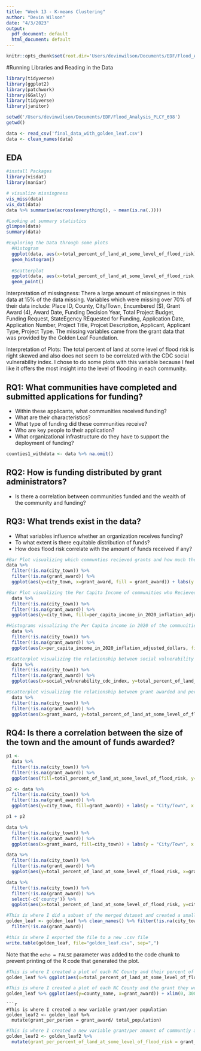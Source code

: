 ```yaml
---
title: "Week 13 - K-means Clustering"
author: "Devin Wilson"
date: "4/3/2023"
output:
  pdf_document: default
  html_document: default
---
```


```r
knitr::opts_chunk$set(root.dir='Users/devinwilson/Documents/EDF/Flood_Analysis_PLCY_698') # change for your root directory)
```

#Running Libraries and Reading in the Data

```r
library(tidyverse)
library(ggplot2)
library(patchwork)
library(GGally)
library(tidyverse)
library(janitor)

setwd('/Users/devinwilson/Documents/EDF/Flood_Analysis_PLCY_698')
getwd()

data <- read_csv('final_data_with_golden_leaf.csv')
data <- clean_names(data)
```

## EDA 

```r
#install Packages
library(visdat)
library(naniar)

# visualize missingness
vis_miss(data)
vis_dat(data)
data %>% summarise(across(everything(), ~ mean(is.na(.))))

#Looking at summary statistics
glimpse(data)
summary(data)

#Exploring the Data through some plots
  #Histogram
  ggplot(data, aes(x=total_percent_of_land_at_some_level_of_flood_risk)) +
  geom_histogram()
  
  #Scatterplot
  ggplot(data, aes(x=total_percent_of_land_at_some_level_of_flood_risk, y=social_vulnerability_cdc_index)) +
  geom_point()

```
Interpretation of missingness: 
There a large amount of missingnes in this data at 15% of the data missing. Variables which were missing over 70% of their data include: Place ID, County, City/Town, Encumbered ($), Grant Award (4), Award Date, Funding Decision Year, Total Project Budget, Funding Request, StateEgency REquested for Funding, Application Date, Application Number, Project Title, Projcet Description, Applicant, Applicant Type, Project Type. The missing variables came from  the grant data that was provided by the Golden Leaf Foundation.

Interpretation of Plots:
The total percent of land at some level of flood risk is right skewed and also does not seem to be correlated with the CDC social vulnerability index. I chose to do some plots with this variable because I feel like it offers the most insight into the level of flooding in each community. 

## RQ1: What communities have completed and submitted applications for funding?
- Within these applicants, what communities received funding? 
- What are their characteristics?
- What type of funding did these communities receive? 
- Who are key people to their application?
- What organizational infrastructure do they have to support the deployment of funding?

```r
counties1_withdata <- data %>% na.omit()

```

## RQ2: How is funding distributed by grant administrators?
- Is there a correlation between communities funded and the wealth of the community and funding?

## RQ3: What trends exist in the data?
- What variables influence whether an organization receives funding?
- To what extent is there equitable distribution of funds?
- How does flood risk correlate with the amount of funds received if any? 

```r
#Bar Plot visualizing which communties recieved grants and how much they received.
data %>%
  filter(!is.na(city_town)) %>%
  filter(!is.na(grant_award)) %>%
  ggplot(aes(y=city_town, x=grant_award, fill = grant_award)) + labs(y = "City/Town", x = "Grant Award in Thousands", title = "Grant Awarded to Each City/Town") + theme_classic() + geom_col()

```
```r
#Bar Plot visualizing the Per Capita Income of communities who Recieved Grants
  data %>%
  filter(!is.na(city_town)) %>%
  filter(!is.na(grant_award)) %>%
  ggplot(aes(y=city_town, fill=per_capita_income_in_2020_inflation_adjusted_dollars)) + labs(y = "City/Town", x = "Per Capita Income in 2020", title = "Per Capita Income of communities who Recieved Grants", subtitle  ="Income in 2020 Inflation Adjusted Dollars") + geom_bar(show.legend = FALSE, fill="cyan4") 
```
```r
#Histograms visualizing the Per Capita income in 2020 of the communities which received funding
  data %>%
  filter(!is.na(city_town)) %>%
  filter(!is.na(grant_award)) %>%
  ggplot(aes(x=per_capita_income_in_2020_inflation_adjusted_dollars, fill=city_town), show.legend = FALSE) + labs(x = "Per Capita income in 2020 inflation adjusted dollars", title = "Per Capita Income in 2020 of Communities Which Received a Grant", show.legend = FALSE) + facet_wrap(~city_town) + geom_density(show.legend = FALSE)
```
```r
#Scatterplot visualizing the relationship between social vulnerability index and percent of area flooded
  data %>%
  filter(!is.na(city_town)) %>%
  filter(!is.na(grant_award)) %>%
  ggplot(aes(x=social_vulnerability_cdc_index, y=total_percent_of_land_at_some_level_of_flood_risk, fill=city_town, color=city_town)) + labs(x = "Social Vulnerability CDC Index", y="Total percent of Land at Some Level of Flood Risk", title = "Areas with Flood Risk and CDC Social Vulnerability Index", fill="City/Town") + geom_point()
```
```r
#Scatterplot visualizing the relationship between grant awarded and percent of area flooded
  data %>%
  filter(!is.na(city_town)) %>%
  filter(!is.na(grant_award)) %>%
  ggplot(aes(x=grant_award, y=total_percent_of_land_at_some_level_of_flood_risk, fill=city_town, color=city_town)) +  labs(x = "Grant Award", y="Total percent of Land at Some Level of Flood Risk", title = "Areas with Flood Risk and Grant Awarded") + geom_point(alpha = 1.5)
```

## RQ4: Is there a correlation between the size of the town and the amount of funds awarded?
```r
p1 <- 
  data %>%
  filter(!is.na(city_town)) %>%
  filter(!is.na(grant_award)) %>%
  ggplot(aes(fill=total_percent_of_land_at_some_level_of_flood_risk, y=city_town, color=city_town)) + labs(y = "City/Town", x = "Percent of Land at Flood Risk", title = "Percent of Land at Flood Risk in each City/Town") + geom_bar(show.legend = FALSE)

p2 <- data %>%
  filter(!is.na(city_town)) %>%
  filter(!is.na(grant_award)) %>%
  ggplot(aes(y=city_town, fill=grant_award)) + labs(y = "City/Town", x = "Grant Award in Thousands", title = "Grant Awarded to Each City/Town", fill="Grant Awarded") + theme_classic() + geom_col()

p1 + p2
```
```r
data %>%
  filter(!is.na(city_town)) %>%
  filter(!is.na(grant_award)) %>%
  ggplot(aes(x=grant_award, fill=city_town)) + labs(y = "City/Town", x = "Grant Award in Thousands", title = "Grant Awarded to Each City/Town", fill="Grant Awarded") + theme_classic() + geom_bar()
```
```r
data %>%
  filter(!is.na(city_town)) %>%
  filter(!is.na(grant_award)) %>%
  ggplot(aes(y=total_percent_of_land_at_some_level_of_flood_risk, x=grant_award, fill=city_town, color=city_town)) + labs(y = "City/Town", x = "Grant Award in Thousands", title = "Grant Awarded to Each City/Town", fill="Grant Awarded") + theme_classic() + geom_point()
```

```r
data %>%
  filter(!is.na(city_town)) %>%
  filter(!is.na(grant_award)) %>%
  select(-c('county')) %>% 
  ggplot(aes(x=total_percent_of_land_at_some_level_of_flood_risk, y=city_town, fill=city_town)) + labs(y = "City/Town", x = "Percent of Land at Flood Risk", title = "Percent of Land at Flood Risk in each City/Town", subtitle = "Communtities Which Recieved Funding") + geom_col(show.legend = FALSE)
```




```r
#This is where I did a subset of the merged dataset and created a smaller dataset called "golden_leaf". This took some data from the existing EDF database and some from the Golden Leaf data but only includes those counties which recieved funding.
golden_leaf <- golden_leaf %>% clean_names() %>% filter(!is.na(city_town)) %>%
  filter(!is.na(grant_award))

#this is where I exported the file to a new .csv file
write.table(golden_leaf, file="golden_leaf.csv", sep=",")
```

Note that the `echo = FALSE` parameter was added to the code chunk to prevent printing of the R code that generated the plot.
```r
#This is where I created a plot of each NC County and their percent of flood risk. 
golden_leaf %>% ggplot(aes(x=total_percent_of_land_at_some_level_of_flood_risk, y=county_name)) + xlim(0, 100) + labs(y = "County", x = "Percent of Land at Flood Risk", title = "Percent of Land at Flood Risk in Each County", subtitle = "Communtities Which Recieved Funding") + geom_col(show.legend = TRUE)
```

```r
#This is where I created a plot of each NC County and the grant they were awarded. The x-axis goes up to 300,000.
golden_leaf %>% ggplot(aes(y=county_name, x=grant_award)) + xlim(0, 300000)+ labs(y = "County", x = "Grant Award in Thousands", title = "Grant Awarded to Each County") + theme_classic() + geom_col()
```
```
```r
#This is where I created a new variable grant/per population
golden_leaf2 <- golden_leaf %>%
  mutate(grant_per_person = grant_award/ total_population)
```

```r
#This is where I created a new variable grant/per amount of communtiy at flood risk
golden_leaf2 <- golden_leaf2 %>%
  mutate(grant_per_percent_of_land_at_some_level_of_flood_risk = grant_award/ total_percent_of_land_at_some_level_of_flood_risk)
```


